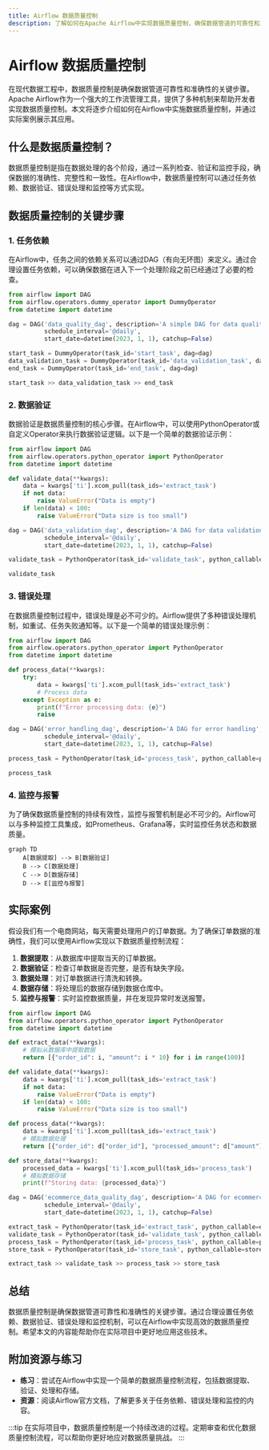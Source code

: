 ```yaml
---
title: Airflow 数据质量控制
description: 了解如何在Apache Airflow中实现数据质量控制，确保数据管道的可靠性和准确性。
---
```


# Airflow 数据质量控制

在现代数据工程中，数据质量控制是确保数据管道可靠性和准确性的关键步骤。Apache Airflow作为一个强大的工作流管理工具，提供了多种机制来帮助开发者实现数据质量控制。本文将逐步介绍如何在Airflow中实施数据质量控制，并通过实际案例展示其应用。

## 什么是数据质量控制？

数据质量控制是指在数据处理的各个阶段，通过一系列检查、验证和监控手段，确保数据的准确性、完整性和一致性。在Airflow中，数据质量控制可以通过任务依赖、数据验证、错误处理和监控等方式实现。

## 数据质量控制的关键步骤

### 1. 任务依赖

在Airflow中，任务之间的依赖关系可以通过DAG（有向无环图）来定义。通过合理设置任务依赖，可以确保数据在进入下一个处理阶段之前已经通过了必要的检查。

```python
from airflow import DAG
from airflow.operators.dummy_operator import DummyOperator
from datetime import datetime

dag = DAG('data_quality_dag', description='A simple DAG for data quality control',
          schedule_interval='@daily',
          start_date=datetime(2023, 1, 1), catchup=False)

start_task = DummyOperator(task_id='start_task', dag=dag)
data_validation_task = DummyOperator(task_id='data_validation_task', dag=dag)
end_task = DummyOperator(task_id='end_task', dag=dag)

start_task >> data_validation_task >> end_task
```

### 2. 数据验证

数据验证是数据质量控制的核心步骤。在Airflow中，可以使用PythonOperator或自定义Operator来执行数据验证逻辑。以下是一个简单的数据验证示例：

```python
from airflow import DAG
from airflow.operators.python_operator import PythonOperator
from datetime import datetime

def validate_data(**kwargs):
    data = kwargs['ti'].xcom_pull(task_ids='extract_task')
    if not data:
        raise ValueError("Data is empty")
    if len(data) < 100:
        raise ValueError("Data size is too small")

dag = DAG('data_validation_dag', description='A DAG for data validation',
          schedule_interval='@daily',
          start_date=datetime(2023, 1, 1), catchup=False)

validate_task = PythonOperator(task_id='validate_task', python_callable=validate_data, provide_context=True, dag=dag)

validate_task
```

### 3. 错误处理

在数据质量控制过程中，错误处理是必不可少的。Airflow提供了多种错误处理机制，如重试、任务失败通知等。以下是一个简单的错误处理示例：

```python
from airflow import DAG
from airflow.operators.python_operator import PythonOperator
from datetime import datetime

def process_data(**kwargs):
    try:
        data = kwargs['ti'].xcom_pull(task_ids='extract_task')
        # Process data
    except Exception as e:
        print(f"Error processing data: {e}")
        raise

dag = DAG('error_handling_dag', description='A DAG for error handling',
          schedule_interval='@daily',
          start_date=datetime(2023, 1, 1), catchup=False)

process_task = PythonOperator(task_id='process_task', python_callable=process_data, provide_context=True, dag=dag)

process_task
```

### 4. 监控与报警

为了确保数据质量控制的持续有效性，监控与报警机制是必不可少的。Airflow可以与多种监控工具集成，如Prometheus、Grafana等，实时监控任务状态和数据质量。

```mermaid
graph TD
    A[数据提取] --> B[数据验证]
    B --> C[数据处理]
    C --> D[数据存储]
    D --> E[监控与报警]
```

## 实际案例

假设我们有一个电商网站，每天需要处理用户的订单数据。为了确保订单数据的准确性，我们可以使用Airflow实现以下数据质量控制流程：

1. **数据提取**：从数据库中提取当天的订单数据。
2. **数据验证**：检查订单数据是否完整，是否有缺失字段。
3. **数据处理**：对订单数据进行清洗和转换。
4. **数据存储**：将处理后的数据存储到数据仓库中。
5. **监控与报警**：实时监控数据质量，并在发现异常时发送报警。

```python
from airflow import DAG
from airflow.operators.python_operator import PythonOperator
from datetime import datetime

def extract_data(**kwargs):
    # 模拟从数据库中提取数据
    return [{"order_id": i, "amount": i * 10} for i in range(100)]

def validate_data(**kwargs):
    data = kwargs['ti'].xcom_pull(task_ids='extract_task')
    if not data:
        raise ValueError("Data is empty")
    if len(data) < 100:
        raise ValueError("Data size is too small")

def process_data(**kwargs):
    data = kwargs['ti'].xcom_pull(task_ids='extract_task')
    # 模拟数据处理
    return [{"order_id": d["order_id"], "processed_amount": d["amount"] * 1.1} for d in data]

def store_data(**kwargs):
    processed_data = kwargs['ti'].xcom_pull(task_ids='process_task')
    # 模拟数据存储
    print(f"Storing data: {processed_data}")

dag = DAG('ecommerce_data_quality_dag', description='A DAG for ecommerce data quality control',
          schedule_interval='@daily',
          start_date=datetime(2023, 1, 1), catchup=False)

extract_task = PythonOperator(task_id='extract_task', python_callable=extract_data, provide_context=True, dag=dag)
validate_task = PythonOperator(task_id='validate_task', python_callable=validate_data, provide_context=True, dag=dag)
process_task = PythonOperator(task_id='process_task', python_callable=process_data, provide_context=True, dag=dag)
store_task = PythonOperator(task_id='store_task', python_callable=store_data, provide_context=True, dag=dag)

extract_task >> validate_task >> process_task >> store_task
```

## 总结

数据质量控制是确保数据管道可靠性和准确性的关键步骤。通过合理设置任务依赖、数据验证、错误处理和监控机制，可以在Airflow中实现高效的数据质量控制。希望本文的内容能帮助你在实际项目中更好地应用这些技术。

## 附加资源与练习

- **练习**：尝试在Airflow中实现一个简单的数据质量控制流程，包括数据提取、验证、处理和存储。
- **资源**：阅读Airflow官方文档，了解更多关于任务依赖、错误处理和监控的内容。

:::tip
在实际项目中，数据质量控制是一个持续改进的过程。定期审查和优化数据质量控制流程，可以帮助你更好地应对数据质量挑战。
:::